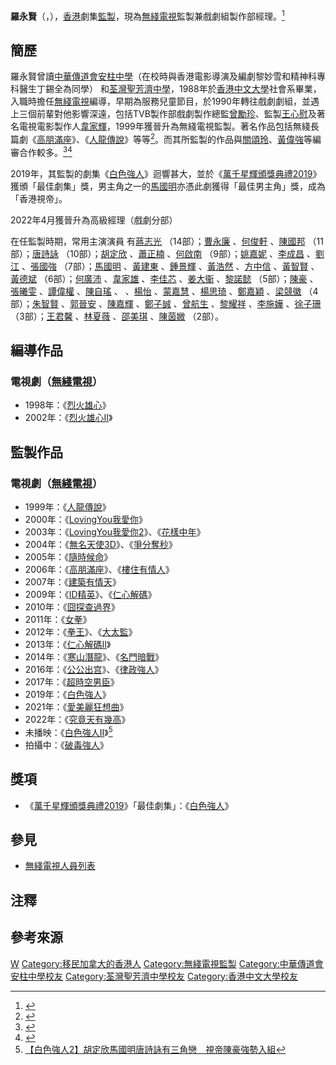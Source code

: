 {{藝人
| 類型 = 監製 
| 姓名 = 羅永賢
| 圖片 = 羅永賢.jpg
| 圖片簡介 = 《[[白色強人|白色強人]]》[[萬千星輝頒獎典禮最佳劇集|奪獎]]慶功宴
| 羅馬拼音 = Law Wing Yin
| 英文名 = Marco Law
| 國籍 = {{CNHK}}
| 民族 = [[漢族|漢族]]
| 出生日期 = {{birth_date_and_age|1966|10|22}}
| 出生地點 = {{HKG-1959}}
| 逝世日期 = 
| 逝世地點 = 
| 教育程度 = [[香港中文大學|香港中文大學]]社會學系學士
| 母校 = [[中華傳道會安柱中學|中華傳道會安柱中學]]<br>[[荃灣聖芳濟中學|荃灣聖芳濟中學]]
| 職業 = [[監製|監製]]
| 出道作品 = 監製： 《[[人龍傳說|人龍傳說]]》
| 代表作品 = 《[[高朋滿座|高朋滿座]]》<br>《[[超時空男臣|超時空男臣]]》<br>《[[白色強人系列|白色強人系列]]》
| 經紀公司 = [[香港|香港]][[無綫電視|無綫電視]]
| 活躍年代 = 1990年代至今
| 官方網站 = 
| imdb = 2353329
}}

'''羅永賢'''（{{lang-en|Marco Law Wing Yin}}，{{bd|1966年|10月22日|||}}），[[香港|香港]]劇集[[監製|監製]]，現為[[無綫電視|無綫電視]]監製兼戲劇組製作部經理。<ref>{{Cite web |url=https://passport.weibo.com/visitor/visitor?entry=miniblog&a=enter&url=https%3A%2F%2Fweibo.com%2F1893802153%2FBFnJckfzG%3Ftype%3Dcomment&domain=.weibo.com&sudaref=https%3A%2F%2Fpassport.weibo.com%2Fvisitor%2Fvisitor%3Fentry%3Dminiblog%26a%3Denter%26url%3Dhttps%253A%252F%252Fweibo.com%252F1893802153%252FBFnJckfzG%253Ftype%253Dcomment%26domain%3D.weibo.com%26sudaref%3Dhttps%253A%252F%252Fpassport.weibo.com%252Fvisitor%252Fvisitor%253Fentry%253Dminiblog%2526a%253Denter%2526url%253Dhttps%25253A%25252F%25252Fweibo.com%25252F1893802153%25252FBFnJckfzG%25253Ftype%25253Dcomment%2526domain%253D.weibo.com%2526sudaref%253Dhttps%25253A%25252F%25252Fzh.m.wikipedia.org%25252F%2526ua%253Dphp-sso_sdk_client-0.6.36%2526_rand%253D1618202446.0646%26ua%3Dphp-sso_sdk_client-0.6.36%26_rand%3D1618202447.7007&ua=php-sso_sdk_client-0.6.36&_rand=1618202448.8941 |title=【升職】羅永賢、林志華、陳維冠、文偉鴻 升任製作部戲劇分部經理 |access-date=2021-04-27 |archive-date=2021-10-02 |archive-url=https://web.archive.org/web/20211002045908/https://passport.weibo.com/visitor/visitor?entry=miniblog&a=enter&url=https%3A%2F%2Fweibo.com%2F1893802153%2FBFnJckfzG%3Ftype%3Dcomment&domain=.weibo.com&sudaref=https%3A%2F%2Fpassport.weibo.com%2Fvisitor%2Fvisitor%3Fentry%3Dminiblog%26a%3Denter%26url%3Dhttps%253A%252F%252Fweibo.com%252F1893802153%252FBFnJckfzG%253Ftype%253Dcomment%26domain%3D.weibo.com%26sudaref%3Dhttps%253A%252F%252Fpassport.weibo.com%252Fvisitor%252Fvisitor%253Fentry%253Dminiblog%2526a%253Denter%2526url%253Dhttps%25253A%25252F%25252Fweibo.com%25252F1893802153%25252FBFnJckfzG%25253Ftype%25253Dcomment%2526domain%253D.weibo.com%2526sudaref%253Dhttps%25253A%25252F%25252Fzh.m.wikipedia.org%25252F%2526ua%253Dphp-sso_sdk_client-0.6.36%2526_rand%253D1618202446.0646%26ua%3Dphp-sso_sdk_client-0.6.36%26_rand%3D1618202447.7007&ua=php-sso_sdk_client-0.6.36&_rand=1618202448.8941 |dead-url=no }}</ref>

==簡歷==
羅永賢曾讀[[中華傳道會安柱中學|中華傳道會安柱中學]]（在校時與香港電影導演及編劇黎妙雪和精神科專科醫生丁錫全為同學）{{noteTag|資料出自2008年2月21日出版的《壹週刊》〈醫生變了雪糕佬 丁錫全〉專訪。}} 和[[荃灣聖芳濟中學|荃灣聖芳濟中學]]，1988年於[[香港中文大學|香港中文大學]]社會系畢業，入職時擔任[[無綫電視|無綫電視]]編導，早期為服務兒童節目，於1990年轉往戲劇劇組，並遇上三個前輩對他影響深遠，包括TVB製作部戲劇製作總監[[曾勵珍|曾勵珍]]、監製[[王心慰|王心慰]]及著名電視電影製作人[[韋家輝|韋家輝]]，1999年獲晉升為無綫電視監製。著名作品包括無綫長篇劇《[[高朋滿座|高朋滿座]]》、《[[人龍傳說|人龍傳說]]》等等<ref>{{cite news |url=http://tvb4life.pixnet.net/blog/post/59543420-%E5%B0%88%E8%A8%AA%E3%80%8A%E5%A4%A7%E5%A4%AA%E7%9B%A3%E3%80%8B%E7%9B%A3%E8%A3%BD-%E7%BE%85%E6%B0%B8%E8%B3%A2-%E6%89%93%E5%B7%A5%E4%BB%94%E8%81%B7%E5%A0%B4-%E7%94%9F%E5%AD%98 |title=專訪《大太監》監製羅永賢打工仔職場生存之道 |work=[[晴報|晴報]] |date=2012-11-05 }}</ref>。而其所監製的作品與[[關頌玲|關頌玲]]、[[黃偉強|黃偉強]]等編審合作較多。<ref>{{cite news |url=https://hd.stheadline.com/news/columns/30/20190621/774019/%E5%B0%88%E6%AC%84-%E5%BD%B1%E8%BF%B7%E6%83%85%E7%90%9B-%E7%99%BD%E8%89%B2%E5%BC%B7%E4%BA%BA |title=影迷情琛 —— 白色強人 |work=[[頭條日報|頭條日報]] |date=2019-06-21 |accessdate=2020-02-01 |archive-date=2020-08-18 |archive-url=https://web.archive.org/web/20200818125734/https://hd.stheadline.com/news/columns/30/20190621/774019/%E5%B0%88%E6%AC%84-%E5%BD%B1%E8%BF%B7%E6%83%85%E7%90%9B-%E7%99%BD%E8%89%B2%E5%BC%B7%E4%BA%BA |dead-url=no }}</ref><ref>{{cite news |url=https://ol.mingpao.com/ldy/showbiz/latest/20190713/1563032917969/%E3%80%90%E3%80%8A%E7%99%BD%E8%89%B2%E5%BC%B7%E4%BA%BA%E3%80%8B%E7%B5%90%E5%B1%80%E3%80%91%E9%83%AD%E6%99%89%E5%AE%89%E6%83%85%E6%AD%B8%E4%BD%95%E8%99%95-%E7%9B%A3%E8%A3%BD%E7%BE%85%E6%B0%B8%E8%B3%A2%E8%A7%A3%E8%AC%8E-yt%E6%9C%80%E6%84%9B |title=【《白色強人》結局】郭晉安情歸何處 監製羅永賢解謎：YT最愛… |work=[[明報|明報]] OL 網 |date=2019-07-13 |accessdate=2020-02-01 |archive-date=2020-08-18 |archive-url=https://web.archive.org/web/20200818125738/https://ol.mingpao.com/ldy/showbiz/latest/20190713/1563032917969/%E3%80%90%E3%80%8A%E7%99%BD%E8%89%B2%E5%BC%B7%E4%BA%BA%E3%80%8B%E7%B5%90%E5%B1%80%E3%80%91%E9%83%AD%E6%99%89%E5%AE%89%E6%83%85%E6%AD%B8%E4%BD%95%E8%99%95-%E7%9B%A3%E8%A3%BD%E7%BE%85%E6%B0%B8%E8%B3%A2%E8%A7%A3%E8%AC%8E-yt%E6%9C%80%E6%84%9B |dead-url=no }}</ref>

2019年，其監製的劇集《[[白色強人|白色強人]]》迴響甚大，並於《[[萬千星輝頒獎典禮2019|萬千星輝頒獎典禮2019]]》獲頒「最佳劇集」獎，男主角之一的[[馬國明|馬國明]]亦憑此劇獲得「最佳男主角」獎，成為「香港視帝」。

2022年4月獲晉升為高級經理（戲劇分部）

在任監製時期，常用主演演員<!--龍跑套不計-->有[[蔣志光|蔣志光]]<!--花樣中年 無名天使3D 高朋滿座 仁心解碼 囧探查過界 女拳 仁心解碼II 寒山潛龍 公公出宮 律政強人 超時空男臣(客串) 白色強人  白色强人II 破毒強人-->（14部）；[[曹永廉|曹永廉]]<!--高朋滿座 樓住有情人 ID精英 大太監 寒山潛龍 名門暗戰 公公出宫 律政強人 超時空男臣 愛美麗狂想曲 破毒強人-->、[[何俊軒|何俊軒]]<!--爭分奪秒 隨時候命 ID精英 仁心解碼 女拳 仁心解碼II 寒山潛龍 名門暗戰(客串) 公公出宮 律政強人 超時空男臣(客串) -->、[[陳國邦|陳國邦]]<!--建築有情天 ID精英 囧探查過界 女拳 拳王 大太監 仁心解碼II 寒山潛龍 名門暗戰 公公出宮-->（11部）；[[唐詩詠|唐詩詠]]<!--高朋滿座 樓住有情人 建築有情天 ID精英 仁心解碼 拳王 大太監 公公出宮 白色強人 白色強人II-->（10部）；[[胡定欣|胡定欣]]<!--花樣中年 高朋滿座 樓住有情人 拳王 大太監 名門暗戰 公公出宮 白色強人II 破毒強人-->、[[蕭正楠|蕭正楠]]<!--女拳 拳王 大太監 仁心解碼II 名門暗戰 公公出宮 超時空男臣 愛美麗狂想曲  破毒強人-->、[[何啟南|何啟南]]<!--花樣中年 無名天使3D 高朋滿座 仁心解碼 ID精英 仁心解碼II 名門暗戰 公公出宮 破毒強人-->（9部）；[[姚嘉妮|姚嘉妮]]<!--花樣中年 無名天使3D 爭分奪秒 ID精英 女拳(客串) 超時空男臣 愛美麗狂想曲-->、[[李成昌|李成昌]]<!--爭分奪秒 隨時候命 建築有情天 大太監(客串) 仁心解碼II 名門暗戰 公公出宮-->、[[劉江_(香港)|劉江]]<!--爭分奪秒 ID精英 拳王 大太監 仁心解碼II 寒山潛龍 名門暗戰-->、[[張國強_(香港演員)|張國強]]<!--ID精英 仁心解碼 大太監 仁心解碼II 寒山潛龍 名門暗戰 破毒強人-->（7部）；[[馬國明|馬國明]]<!--LovingYou我愛你 LovingYou我愛你2 女拳 寒山潛龍 白色強人 白色強人II-->、[[黃建東|黃建東]]<!--寒山潛龍 名門暗戰 公公出宫 律政強人 白色強人 愛美麗狂想曲-->、[[鍾景輝|鍾景輝]]<!--LovingYou我愛你2 高朋滿座 樓住有情人 建築有情天 大太監 律政強人-->、[[黃浩然|黃浩然]]<!--仁心解碼 囧探查過界 女拳(客串) 拳王 大太監 名門暗戰-->、[[方中信|方中信]]<!--花樣中年 爭分奪秒 建築有情天 仁心解碼 仁心解碼II 律政強人-->、[[黃智賢_(香港)|黃智賢]]<!--LovingYou我愛你 ID精英 囧探查過界 仁心解碼 女拳(客串) 仁心解碼II-->、[[黃德斌|黃德斌]]<!--無名天使3D 爭分奪秒 隨時候命 ID精英 女拳 拳王-->（6部）；[[何廣沛|何廣沛]]<!--律政強人 超時空男臣 白色強人 愛美麗狂想曲 破毒強人-->、[[韋家雄|韋家雄]]<!--名門暗戰 公公出宫 超時空男臣 白色強人 白色强人II--->、[[李佳芯|李佳芯]]<!--寒山潛龍 名門暗戰 律政強人 白色強人 愛美麗狂想曲-->、[[姜大衞|姜大衞]]<!--ID精英 女拳 公公出宫 超時空男臣 白色強人--->、[[黎諾懿|黎諾懿]]<!--爭分奪秒 隨時候命 高朋滿座 建築有情天 囧探查過界-->（5部）；[[陳豪_(演員)|陳豪]]<!--爭分奪秒 愛美麗狂想曲 白色強人II 破毒強人-->、[[張曦雯|張曦雯]]<!--律政強人 白色强人 白色強人II 破毒強人-->、[[譚偉權|譚偉權]]<!--名門暗戰 律政強人 白色強人 白色强人II--->、[[陳自瑤|陳自瑤]]<!--高朋滿座 寒山潛龍 名門暗戰 公公出宮-->、{{box|[[岳華|岳華]]}}<!--仁心解碼 女拳 大太監 名門暗戰-->、[[楊怡|楊怡]]<!--人龍傳說 建築有情天 建築有情天 仁心解碼II-->、[[蒙嘉慧|蒙嘉慧]]<!--爭分奪秒 楼住有情人 ID精英 仁心解碼II-->、[[楊思琦|楊思琦]]<!--LovingYou我愛你2 花樣中年 無名天使3D 隨時候命-->、[[鄭嘉穎|鄭嘉穎]]<!--LovingYou我愛你2 花樣中年 爭分奪秒 拳王-->、[[梁競徽|梁競徽]]<!--仁心解碼 女拳 大太監 仁心解碼II-->（4部）；[[朱智賢|朱智賢]]<!--白色強人 愛美麗狂想曲 破毒強人--->、[[郭晉安|郭晉安]]<!--ID精英 白色強人 白色強人II-->、[[陳嘉輝|陳嘉輝]]<!--公公出宮 律政強人 白色强人II-->、[[鄭子誠|鄭子誠]]<!--拳王（客串） 超時空男臣 白色強人--->、[[曾航生|曾航生]]<!--寒山潛龍 名門暗戰(客串)  律政強人(客串)-->、[[黎耀祥|黎耀祥]]<!--大太監 名門暗戰 公公出宮-->、[[李施嬅|李施嬅]]<!--拳王 大太監 寒山潛龍-->、[[徐子珊|徐子珊]]<!--仁心解碼 拳王（客串） 仁心解碼II-->（3部）；[[王君馨|王君馨]]<!--公公出宮 超時空男臣-->、[[林夏薇|林夏薇]]<!--寒山潛龍 公公出宮-->、[[邵美琪|邵美琪]]<!--大太監 名門暗戰-->、[[陳茵媺|陳茵媺]]<!--大太監 仁心解碼II-->（2部）。

==編導作品==
===電視劇（[[無綫電視|無綫電視]]）===
*1998年：《[[烈火雄心_(電視劇)|烈火雄心]]》
*2002年：《[[烈火雄心II|烈火雄心II]]》

==監製作品==
===電視劇（[[無綫電視|無綫電視]]）===
*1999年：《[[人龍傳說|人龍傳說]]》
*2000年：《[[LovingYou我愛你|LovingYou我愛你]]》
*2003年：《[[LovingYou我愛你2|LovingYou我愛你2]]》、《[[花樣中年|花樣中年]]》
*2004年：《[[無名天使3D|無名天使3D]]》、《[[爭分奪秒_(電視劇)|爭分奪秒]]》
*2005年：《[[隨時候命|隨時候命]]》
*2006年：《[[高朋滿座|高朋滿座]]》、《[[樓住有情人|樓住有情人]]》
*2007年：《[[建築有情天|建築有情天]]》
*2009年：《[[ID精英|ID精英]]》、《[[仁心解碼|仁心解碼]]》
*2010年：《[[囧探查過界|囧探查過界]]》
*2011年：《[[女拳|女拳]]》
*2012年：《[[拳王_(2012年電視劇)|拳王]]》、《[[大太監|大太監]]》
*2013年：《[[仁心解碼II|仁心解碼II]]》
*2014年：《[[寒山潛龍|寒山潛龍]]》、《[[名門暗戰|名門暗戰]]》
*2016年：《[[公公出宫|公公出宫]]》、《[[律政強人|律政強人]]》
*2017年：《[[超時空男臣|超時空男臣]]》
*2019年：《[[白色強人|白色強人]]》
*2021年：《[[愛美麗狂想曲|愛美麗狂想曲]]》
*2022年：《[[究竟天有幾高|究竟天有幾高]]》
*未播映：《[[白色強人II|白色強人II]]》<ref>[https://www.hk01.com/即時娛樂/487005/  【白色強人2】胡定欣馬國明唐詩詠有三角戀　視帝陳豪強勢入組]</ref>
*拍攝中：《[[破毒強人|破毒強人]]》

==獎項==
*《[[萬千星輝頒獎典禮2019|萬千星輝頒獎典禮2019]]》「最佳劇集」：《[[白色強人|白色強人]]》

== 參見 ==
* [[無綫電視人員列表|無綫電視人員列表]]

==注釋==
{{noteFoot}}

==參考來源==
{{reflist}}

{{無綫電視劇集監製}}

{{DEFAULTSORT:L}}
[[Category:羅姓|W]]
[[Category:移民加拿大的香港人|Category:移民加拿大的香港人]]
[[Category:無綫電視監製|Category:無綫電視監製]]
[[Category:中華傳道會安柱中學校友|Category:中華傳道會安柱中學校友]]
[[Category:荃灣聖芳濟中學校友|Category:荃灣聖芳濟中學校友]]
[[Category:香港中文大學校友|Category:香港中文大學校友]]
